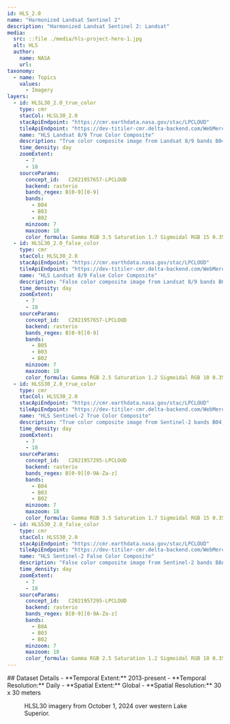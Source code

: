 ```yaml
---
id: HLS_2.0
name: "Harmonized Landsat Sentinel 2"
description: "Harmonized Landsat Sentinel 2: Landsat"
media:
  src: ::file ./media/hls-project-hero-1.jpg
  alt: HLS
  author:
    name: NASA
    url:
taxonomy:
  - name: Topics
    values:
      - Imagery
layers:
  - id: HLSL30_2.0_true_color
    type: cmr
    stacCol: HLSL30_2.0
    stacApiEndpoint: "https://cmr.earthdata.nasa.gov/stac/LPCLOUD"
    tileApiEndpoint: "https://dev-titiler-cmr.delta-backend.com/WebMercatorQuad/tilejson.json"
    name: "HLS Landsat 8/9 True Color Composite"
    description: "True color composite image from Landsat 8/9 bands B04, B03, B02"
    time_density: day
    zoomExtent:
      - 7
      - 18
    sourceParams:
      concept_id:	C2021957657-LPCLOUD
      backend: rasterio
      bands_regex: B[0-9][0-9]
      bands:
        - B04
        - B03
        - B02
      minzoom: 7
      maxzoom: 18
      color_formula: Gamma RGB 3.5 Saturation 1.7 Sigmoidal RGB 15 0.35
  - id: HLSL30_2.0_false_color
    type: cmr
    stacCol: HLSL30_2.0
    stacApiEndpoint: "https://cmr.earthdata.nasa.gov/stac/LPCLOUD"
    tileApiEndpoint: "https://dev-titiler-cmr.delta-backend.com/WebMercatorQuad/tilejson.json"
    name: "HLS Landsat 8/9 False Color Composite"
    description: "False color composite image from Landsat 8/9 bands B05, B03, B02"
    time_density: day
    zoomExtent:
      - 7
      - 18
    sourceParams:
      concept_id:	C2021957657-LPCLOUD
      backend: rasterio
      bands_regex: B[0-9][0-9]
      bands:
        - B05
        - B03
        - B02
      minzoom: 7
      maxzoom: 18
      color_formula: Gamma RGB 2.5 Saturation 1.2 Sigmoidal RGB 10 0.35
  - id: HLSS30_2.0_true_color
    type: cmr
    stacCol: HLSS30_2.0
    stacApiEndpoint: "https://cmr.earthdata.nasa.gov/stac/LPCLOUD"
    tileApiEndpoint: "https://dev-titiler-cmr.delta-backend.com/WebMercatorQuad/tilejson.json"
    name: "HLS Sentinel-2 True Color Composite"
    description: "True color composite image from Sentinel-2 bands B04, B03, B02"
    time_density: day
    zoomExtent:
      - 7
      - 18
    sourceParams:
      concept_id:	C2021957295-LPCLOUD
      backend: rasterio
      bands_regex: B[0-9][0-9A-Za-z]
      bands:
        - B04
        - B03
        - B02
      minzoom: 7
      maxzoom: 18
      color_formula: Gamma RGB 3.5 Saturation 1.7 Sigmoidal RGB 15 0.35
  - id: HLSS30_2.0_false_color
    type: cmr
    stacCol: HLSS30_2.0
    stacApiEndpoint: "https://cmr.earthdata.nasa.gov/stac/LPCLOUD"
    tileApiEndpoint: "https://dev-titiler-cmr.delta-backend.com/WebMercatorQuad/tilejson.json"
    name: "HLS Sentinel-2 False Color Composite"
    description: "False color composite image from Sentinel-2 bands B8A, B03, B02"
    time_density: day
    zoomExtent:
      - 7
      - 18
    sourceParams:
      concept_id:	C2021957295-LPCLOUD
      backend: rasterio
      bands_regex: B[0-9][0-9A-Za-z]
      bands:
        - B8A
        - B03
        - B02
      minzoom: 7
      maxzoom: 18
      color_formula: Gamma RGB 2.5 Saturation 1.2 Sigmoidal RGB 10 0.35
---
```


<Block>
  <Prose>
  ## Dataset Details
  - **Temporal Extent:** 2013-present
  - **Temporal Resolution:** Daily
  - **Spatial Extent:** Global
  - **Spatial Resolution:** 30 x 30 meters
  </Prose>
<Figure>
  <Map
    datasetId='HLS_2.0'
    layerId='HLSL30_2.0_true_color'
    dateTime='2024-10-01'
    zoom={7}
    center={[-92.1265,46.8367]}
  />
  <Caption
    attrAuthor='NASA'
    attrUrl='https://nasa.gov/'
  >
  HLSL30 imagery from October 1, 2024 over western Lake Superior.
  </Caption>
</Figure>
</Block>
